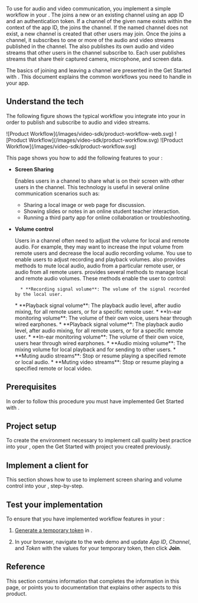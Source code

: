 


To use <Vg k="VSDK" /> for audio and video communication, you implement a simple workflow in your <Vpl k="CLIENT" />. The <Vpl k="CLIENT" /> joins a new or an existing channel using an app ID and an authentication token. If a channel of the given name exists within the context of the app ID, the <Vpl k="CLIENT" /> joins the channel. If the named channel does not exist, a new channel is created that other users may join. Once the <Vpl k="CLIENT" /> joins a channel, it subscribes to one or more of the audio and video streams published in the channel. The <Vpl k="CLIENT" /> also publishes its own audio and video streams that other users in the channel subscribe to. Each user publishes streams that share their captured camera, microphone, and screen data.

The basics of joining and leaving a channel are presented in the <Link to="../get-started/get-started-sdk?platform={{platform.PATH}}">Get Started with <Vpd k="NAME"/></Link>. This document explains the common workflows you need to handle in your app.


## Understand the tech

The following figure shows the typical workflow you integrate into your <Vpl k="CLIENT" /> in order to publish and subscribe to audio and video streams.

<PlatformWrapper platform="web">
![Product Workflow](/images/video-sdk/product-workflow-web.svg)
</PlatformWrapper>

<PlatformWrapper platform="android">
![Product Workflow](/images/video-sdk/product-workflow.svg)
</PlatformWrapper>

<PlatformWrapper platform="ios">
![Product Workflow](/images/video-sdk/product-workflow.svg)
</PlatformWrapper>

This page shows you how to add the following features to your <Vpl k="CLIENT" />:

* **Screen Sharing**

    Enables users in a channel to share what is on their screen with other users in the channel. This technology is useful in several online communication scenarios such as:

    * Sharing a local image or web page for discussion.
    * Showing slides or notes in an online student teacher interaction.
    * Running a third party app for online collaboration or troubleshooting.

* **Volume control**

    Users in a channel often need to adjust the volume for local and remote audio. For example, they may want to increase the input volume from remote users and decrease the local audio recording volume. You use <Vg k="VSDK" /> to enable <Vpl k="CLIENT" /> users to adjust recording and playback volumes. <Vg k="VSDK" /> also provides methods to mute local audio, audio from a particular remote user, or audio from all remote users. <Vg k="VSDK" /> provides several methods to manage local and remote audio volumes. These methods enable the user to control:

        * **Recording signal volume**: The volume of the signal recorded by the local user.
    <PlatformWrapper platform="android">
        * **Playback signal volume**: The playback audio level, after audio mixing, for all remote users, or for a specific remote user.
        * **In-ear monitoring volume**: The volume of their own voice, users hear through wired earphones.
    </PlatformWrapper>
    <PlatformWrapper platform="ios">
        * **Playback signal volume**: The playback audio level, after audio mixing, for all remote users, or for a specific remote user.
        * **In-ear monitoring volume**: The volume of their own voice, users hear through wired earphones.
    </PlatformWrapper>
        * **Audio mixing volume**: The mixing volume for local playback and for sending to other users.
        * **Muting audio streams**: Stop or resume playing a specified remote or local audio.
    <PlatformWrapper platform="web">
        * **Muting video streams**: Stop or resume playing a specified remote or local video.
    </PlatformWrapper>

## Prerequisites

In order to follow this procedure you must have implemented <Link to="../get-started/get-started-sdk?platform={{platform.PATH}}">Get Started with <Vpd k="NAME"/></Link>.

## Project setup

To create the environment necessary to implement call quality best practice into your <Vpl k="CLIENT" />, open the <Link to="../get-started/get-started-sdk?platform={{platform.PATH}}">Get Started with <Vpd k="NAME"/></Link> project you created previously.

<ProjectSetup />

## Implement a client for <Vpd k="PRODUCT" />

This section shows how to use <Vg k="VSDK" /> to implement screen sharing and volume control into your <Vpl k="CLIENT" />, step-by-step.

<ProjectImplement />


## Test your implementation

To ensure that you have implemented <Vpd k="PRODUCT" /> workflow features in your <Vpl k="CLIENT" />:

1. [Generate a temporary token](../reference/manage-agora-account#generate-a-temporary-token) in <Vg k="CONSOLE" /> .

2. In your browser, navigate to the <Link target="_blank" to="{{Global.DEMO_BASIC_VIDEO_CALL_URL}}"><Vg k="COMPANY" /> web demo</Link> and update _App ID_, _Channel_, and _Token_ with the values for your temporary token, then click **Join**.
<ProjectTest />

## Reference

This section contains information that completes the information in this page, or points you to documentation that explains other aspects to this product.

<Reference />
